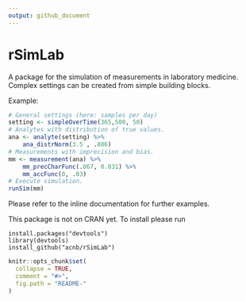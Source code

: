 ```yaml
---
output: github_document
---
```


<!-- README.md is generated from README.Rmd. Please edit that file -->

# rSimLab

A package for the simulation of measurements in laboratory medicine. Complex settings can be created from simple building blocks.

Example:

```r
# General settings (here: samples per day)
setting <- simpleOverTime(365,500, 50)
# Analytes with distribution of true values.
ana <- analyte(setting) %>%
    ana_distrNorm(3.5 , .886)
# Measurements with imprecision and bias.
mm <- measurement(ana) %>%
    mm_precCharFunc(.067, 0.031) %>%
    mm_accFunc(0, .03)
# Execute simulation.
runSim(mm)
```
Please refer to the inline documentation for further examples. 

This package is not on CRAN yet. To install please run

```i
install.packages("devtools")
library(devtools)
install_github("acnb/rSimLab")
```




```r
knitr::opts_chunk$set(
  collapse = TRUE,
  comment = "#>",
  fig.path = "README-"
)
```
